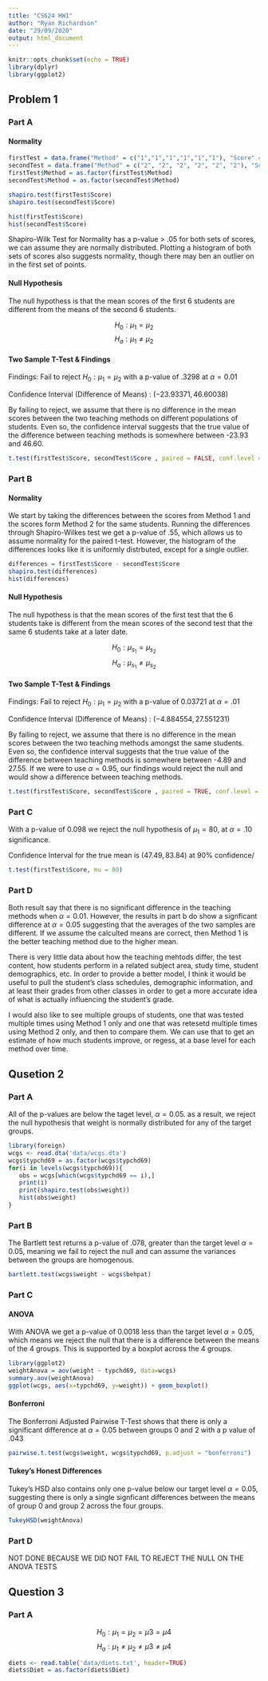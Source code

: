 ```yaml
---
title: "CS624 HW1"
author: "Ryan Richardson"
date: "29/09/2020"
output: html_document
---
```


```r
knitr::opts_chunk$set(echo = TRUE)
library(dplyr)
library(ggplot2)
```

## Problem 1


### Part A

#### Normality

```r
firstTest = data.frame("Method" = c("1","1","1","1","1","1"), "Score" = c(79,66,57,91,42,59))
secondTest = data.frame("Method" = c("2", "2", "2", "2", "2", "2"), "Score" = c(71,43,58,78,20,56))
firstTest$Method = as.factor(firstTest$Method)
secondTest$Method = as.factor(secondTest$Method)

shapiro.test(firstTest$Score)
shapiro.test(secondTest$Score)

hist(firstTest$Score)
hist(secondTest$Score)
```

Shapiro-Wilk Test for Normality has a p-value > .05 for both sets of scores, we can assume they are normally distributed. Plotting a histogram of both sets of scores also suggests normality, though there may ben an outlier on in the first set of points.

#### Null Hypothesis
The null hypothess is that the mean scores of the first 6 students are different from the means of the second 6 students.

$$H_0: \mu_1 = \mu_2$$ 
$$H_a: \mu_1 \neq \mu_2$$ 

#### Two Sample T-Test & Findings

Findings: Fail to reject $H_0: \mu_1 = \mu_2$ with a p-value of $.3298$ at $\alpha = 0.01$

Confidence Interval (Difference of Means) : $(-23.93371, 46.60038)$

By failing to reject, we assume that there is no difference in the mean scores between the two teaching methods on different populations of students. Even so, the confidence interval suggests that the true value of the difference between teaching methods is somewhere between -23.93 and 46.60.

```r

t.test(firstTest$Score, secondTest$Score , paired = FALSE, conf.level = 0.99, mu = 0)
```


### Part B

#### Normality

We start by taking the differences between the scores from Method 1 and the scores form Method 2 for the same students. Running the differences through Shapiro-Wilkes test we get a p-value of .55, which allows us to assume normality for the paired t-test. However, the histogram of the differences looks like it is uniformly distrbuted, except for a single outlier.  
```r
differences = firstTest$Score - secondTest$Score
shapiro.test(differences)
hist(differences)
```
#### Null Hypothesis
The null hypothess is that the mean scores of the first test that the 6 students take is different from the mean scores of the second test that the same 6 students take at a later date.

$$H_0: \mu_{s_1} = \mu_{s_2}$$ 
$$H_a: \mu_{s_1} \neq \mu_{s_2}$$ 

#### Two Sample T-Test & Findings

Findings: Fail to reject $H_0: \mu_1 = \mu_2$ with a p-value of $0.03721$ at $\alpha = .01$

Confidence Interval (Difference of Means) : $(-4.884554, 27.551231)$

By failing to reject, we assume that there is no difference in the mean scores between the two teaching methods amongst the same students. Even so, the confidence interval suggests that the true value of the difference between teaching methods is somewhere between -4.89 and 27.55. If we were to use $\alpha = 0.95$, our findings would reject the null and would show a difference between teaching methods. 

```r
t.test(firstTest$Score, secondTest$Score , paired = TRUE, conf.level = 0.99, mu = 0)

```


### Part C


With a p-value of $0.098$ we reject the null hypothesis of $\mu_1 = 80$,  at $\alpha = .10$ significance.

Confidence Interval for the true mean is $(47.49, 83.84)$ at 90% confidence/

```r
t.test(firstTest$Score, mu = 80)
```

### Part D

Both result say that there is no significant difference in the teaching methods when $\alpha = 0.01$. However, the results in part b do show a signficant difference at $\alpha = 0.05$ suggesting that the averages of the two samples are different. If we assume the calculted means are correct, then Method 1 is the better teaching method due to the higher mean. 


There is very little data about how the teaching mehtods differ, the test content, how students perform in a related subject area, study time, student demographics, etc. In order to provide a better model, I think it would be useful to pull the student's class schedules, demographic information, and at least their grades from other classes in order to get a more accurate idea of what is actually influencing the student's grade. 

I would also like to see multiple groups of students, one that was tested multiple times using Method 1 only and one that was retesetd multiple times using Method 2 only, and then to compare them. We can use that to get an estimate of how much students improve, or regess, at a base level for each method over time.



## Qusetion 2

### Part A

All of the p-values are below the taget level, $\alpha = 0.05$. as a result, we reject the null hypothesis that weight is normally distributed for any of the target groups.

```r

library(foreign)
wcgs <- read.dta('data/wcgs.dta')
wcgs$typchd69 = as.factor(wcgs$typchd69)
for(i in levels(wcgs$typchd69)){
   obs = wcgs[which(wcgs$typchd69 == i),]
   print(i)
   print(shapiro.test(obs$weight))
   hist(obs$weight)
}

```


### Part B

The Bartlett test returns a p-value of .078, greater than the target level $\alpha=0.05$, meaning we fail to reject the null and can assume the variances between the groups are homogenous. 
```r
bartlett.test(wcgs$weight ~ wcgs$behpat)
```


### Part C


#### ANOVA
With ANOVA we get a p-value of 0.0018 less than the target level $\alpha=0.05$, which means we reject the null that there is a difference between the means of the 4 groups. This is supported by a boxplot across the 4 groups.
```r
library(ggplot2)
weightAnova = aov(weight ~ typchd69, data=wcgs)
summary.aov(weightAnova)
ggplot(wcgs, aes(x=typchd69, y=weight)) + geom_boxplot()

```


#### Bonferroni


The Bonferroni Adjusted Pairwise T-Test shows that there is only a significant difference at $\alpha = 0.05$ between groups 0 and 2 with a p value of .043 
```r
pairwise.t.test(wcgs$weight, wcgs$typchd69, p.adjust = "bonferroni")
```


#### Tukey's Honest Differences


Tukey's HSD also contains only one p-value below our target level $\alpha = 0.05$, suggesting there is only a single signficant differences between the means of group 0 and group 2 across the four groups.

```r
TukeyHSD(weightAnova)
```


### Part D

NOT DONE BECAUSE WE DID NOT FAIL TO REJECT THE NULL ON THE ANOVA TESTS


## Question 3

### Part A

$$H_0 : \mu_1 = \mu_2 = \mu3 = \mu4$$
$$H_a : \mu_1 \neq \mu_2 \neq \mu3  \neq \mu4$$

```r
diets <- read.table('data/diets.txt', header=TRUE)
diets$Diet = as.factor(diets$Diet)
```










